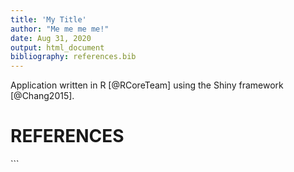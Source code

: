 ```yaml
---
title: 'My Title'
author: "Me me me me!"
date: Aug 31, 2020
output: html_document
bibliography: references.bib
---
```


Application written in R [@RCoreTeam] using the Shiny framework [@Chang2015].

# REFERENCES
```